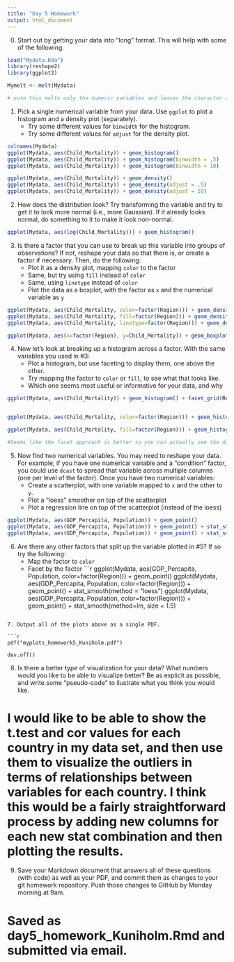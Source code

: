 ```yaml
---
title: "Day 5 Homework"
output: html_document
---
```


0. Start out by getting your data into "long" format.  This will help with some of the following.

```r

load("Mydata.Rda")
library(reshape2)
library(ggplot2)

Mymelt <- melt(Mydata)

# note this melts only the numeric variables and leaves the character and factor variables as ID

```

1. Pick a single numerical variable from your data.  Use `ggplot` to plot a histogram and a density plot (separately).
   - Try some different values for `binwidth` for the histogram.
   - Try some different values for `adjust` for the density plot.
   
```r
colnames(Mydata)
ggplot(Mydata, aes(Child_Mortality)) + geom_histogram()
ggplot(Mydata, aes(Child_Mortality)) + geom_histogram(binwidth = .5)
ggplot(Mydata, aes(Child_Mortality)) + geom_histogram(binwidth = 10)

ggplot(Mydata, aes(Child_Mortality)) + geom_density()
ggplot(Mydata, aes(Child_Mortality)) + geom_density(adjust = .5)
ggplot(Mydata, aes(Child_Mortality)) + geom_density(adjust = 10)

```

2. How does the distribution look?  Try transforming the variable and try to get it to look more normal (i.e., more Gaussian).  If it already looks normal, do something to it to make it look non-normal.

```r

ggplot(Mydata, aes(log(Child_Mortality))) + geom_histogram()

```


3. Is there a factor that you can use to break up this variable into groups of observations?  If not, reshape your data so that there is, or create a factor if necessary.  Then, do the following:
   - Plot it as a density plot, mapping `color` to the factor
   - Same, but try using `fill` instead of `color`
   - Same, using `linetype` instead of `color`
   - Plot the data as a boxplot, with the factor as `x` and the numerical variable as `y`

```r

ggplot(Mydata, aes(Child_Mortality, color=factor(Region))) + geom_density()
ggplot(Mydata, aes(Child_Mortality, fill=factor(Region))) + geom_density()
ggplot(Mydata, aes(Child_Mortality, linetype=factor(Region))) + geom_density()  

ggplot(Mydata, aes(x=factor(Region), y=Child_Mortality)) + geom_boxplot()

```


4. Now let's look at breaking up a histogram across a factor.  With the same variables you used in #3:
   - Plot a histogram, but use faceting to display them, one above the other.
   - Try mapping the factor to `color` or `fill`, to see what that looks like.
   - Which one seems most useful or informative for your data, and why
   
   
```r


ggplot(Mydata, aes(Child_Mortality)) + geom_histogram() + facet_grid(Region ~ .)


ggplot(Mydata, aes(Child_Mortality, color=factor(Region))) + geom_histogram() + facet_grid(Region~.)

ggplot(Mydata, aes(Child_Mortality, fill=factor(Region))) + geom_histogram() 

#Seems like the facet approach is better so you can actually see the different results. 

```

5. Now find two numerical variables.  You may need to reshape your data.  For example, if you have one numerical variable and a "condition" factor, you could use `dcast` to spread that variable across multiple columns (one per level of the factor).  Once you have two numerical variables:
   - Create a scatterplot, with one variable mapped to `x` and the other to `y`.
   - Plot a "loess" smoother on top of the scatterplot
   - Plot a regression line on top of the scatterplot (instead of the loess)

```r
ggplot(Mydata, aes(GDP_Percapita, Population)) + geom_point() 
ggplot(Mydata, aes(GDP_Percapita, Population)) + geom_point() + stat_smooth(method = "loess")
ggplot(Mydata, aes(GDP_Percapita, Population)) + geom_point() + stat_smooth(method=lm, size = 1.5)

```


6. Are there any other factors that split up the variable plotted in #5?  If so try the following:
   - Map the factor to `color`
   - Facet by the factor
```r

ggplot(Mydata, aes(GDP_Percapita, Population, color=factor(Region))) + geom_point() 
ggplot(Mydata, aes(GDP_Percapita, Population, color=factor(Region))) + geom_point() + stat_smooth(method = "loess")
ggplot(Mydata, aes(GDP_Percapita, Population, color=factor(Region))) + geom_point() + stat_smooth(method=lm, size = 1.5)

```

7. Output all of the plots above as a single PDF.

```r

pdf("myplots_homework5_Kuniholm.pdf")

dev.off()

```


8. Is there a better type of visualization for your data?  What numbers would you like to be able to visualize better?  Be as explicit as possible, and write some "pseudo-code" to ilustrate what you think you would like.

# I would like to be able to show the t.test and cor values for each country in my data set, and then use them to visualize the outliers in terms of relationships between variables for each country. I think this would be a fairly straightforward process by adding new columns for each new stat combination and then plotting the results. 

9. Save your Markdown document that answers all of these questions (with code) as well as your PDF, and commit them as changes to your git homework repository.  Push those changes to GitHub by Monday morning at 9am.

# Saved as day5_homework_Kuniholm.Rmd  and submitted via email. 


